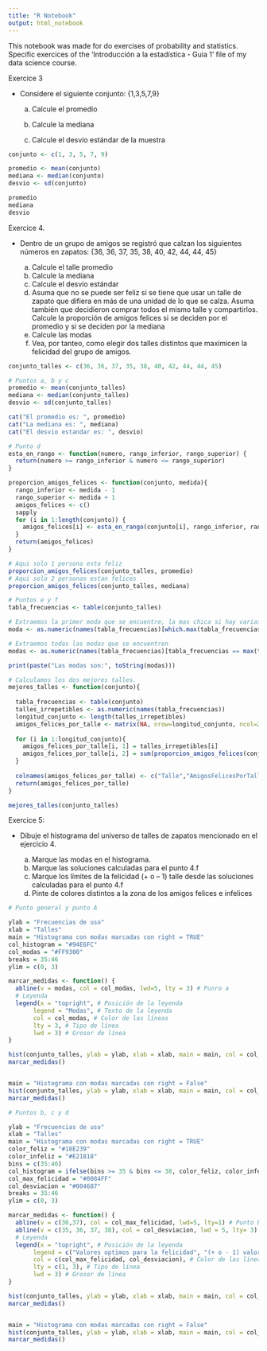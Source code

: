 ```yaml
---
title: "R Notebook"
output: html_notebook
---
```


This notebook was made for do exercises of probability and statistics. Specific exercices of the 'Introducción a la estadística - Guia 1' file of my data science course.

Exercice 3

-   Considere el siguiente conjunto: {1,3,5,7,9}

    a.  Calcule el promedio

    b.  Calcule la mediana

    c.  Calcule el desvío estándar de la muestra

```r
conjunto <- c(1, 3, 5, 7, 9)

promedio <- mean(conjunto)
mediana <- median(conjunto)
desvio <- sd(conjunto)

promedio
mediana
desvio
```

Exercice 4.

-   Dentro de un grupo de amigos se registró que calzan los siguientes números en zapatos: {36, 36, 37, 35, 38, 40, 42, 44, 44, 45}

    a.  Calcule el talle promedio
    b.  Calcule la mediana
    c.  Calcule el desvío estándar
    d.  Asuma que no se puede ser feliz si se tiene que usar un talle de zapato que difiera en más de una unidad de lo que se calza. Asuma también que decidieron comprar todos el mismo talle y compartirlos. Calcule la proporción de amigos felices si se deciden por el promedio y si se deciden por la mediana
    e.  Calcule las modas
    f.  Vea, por tanteo, como elegir dos talles distintos que maximicen la felicidad del grupo de amigos.

```r
conjunto_talles <- c(36, 36, 37, 35, 38, 40, 42, 44, 44, 45)

# Puntos a, b y c
promedio <- mean(conjunto_talles)
mediana <- median(conjunto_talles)
desvio <- sd(conjunto_talles)

cat("El promedio es: ", promedio)
cat("La mediana es: ", mediana)
cat("El desvio estandar es: ", desvio)

```

```r
# Punto d
esta_en_rango <- function(numero, rango_inferior, rango_superior) {
  return(numero >= rango_inferior & numero <= rango_superior)
}

proporcion_amigos_felices <- function(conjunto, medida){
  rango_inferior <- medida - 1
  rango_superior <- medida + 1
  amigos_felices <- c()
  sapply
  for (i in 1:length(conjunto)) {
    amigos_felices[i] <- esta_en_rango(conjunto[i], rango_inferior, rango_superior)
  }
  return(amigos_felices)
}

# Aqui solo 1 persona esta feliz
proporcion_amigos_felices(conjunto_talles, promedio) 
# Aqui solo 2 personas estan felices
proporcion_amigos_felices(conjunto_talles, mediana) 
```

```r
# Puntos e y f
tabla_frecuencias <- table(conjunto_talles)

# Extraemos la primer moda que se encuentre, la mas chica si hay varias
moda <- as.numeric(names(tabla_frecuencias)[which.max(tabla_frecuencias)])

# Extraemos todas las modas que se encuentren
modas <- as.numeric(names(tabla_frecuencias)[tabla_frecuencias == max(tabla_frecuencias)])

print(paste("Las modas son:", toString(modas)))

# Calculamos los dos mejores talles.
mejores_talles <- function(conjunto){
  
  tabla_frecuencias <- table(conjunto)
  talles_irrepetibles <- as.numeric(names(tabla_frecuencias))
  longitud_conjunto <- length(talles_irrepetibles)
  amigos_felices_por_talle <- matrix(NA, nrow=longitud_conjunto, ncol=2)
  
  for (i in 1:longitud_conjunto){
    amigos_felices_por_talle[i, 1] = talles_irrepetibles[i] 
    amigos_felices_por_talle[i, 2] = sum(proporcion_amigos_felices(conjunto, talles_irrepetibles[i]))
  }
  
  colnames(amigos_felices_por_talle) <- c("Talle","AmigosFelicesPorTalle")
  return(amigos_felices_por_talle)
}

mejores_talles(conjunto_talles)
```

Exercice 5:

-   Dibuje el histograma del universo de talles de zapatos mencionado en el ejercicio 4.

    a.  Marque las modas en el histograma.
    b.  Marque las soluciones calculadas para el punto 4.f
    c.  Marque los límites de la felicidad (+ o – 1) talle desde las soluciones calculadas para el punto 4.f
    d.  Pinte de colores distintos a la zona de los amigos felices e infelices

```r
# Punto general y punto A

ylab = "Frecuencias de uso"
xlab = "Talles"
main = "Histograma con modas marcadas con right = TRUE"
col_histogram = "#94E6FC"
col_modas = "#FF9300"
breaks = 35:46
ylim = c(0, 3)

marcar_medidas <- function() {
  abline(v = modas, col = col_modas, lwd=5, lty = 3) # Punro a
  # Leyenda
  legend(x = "topright", # Posición de la leyenda
       legend = "Modas", # Texto de la leyenda
       col = col_modas, # Color de las líneas
       lty = 3, # Tipo de línea
       lwd = 3) # Grosor de línea
}

hist(conjunto_talles, ylab = ylab, xlab = xlab, main = main, col = col_histogram, breaks = breaks, right = TRUE,ylim = ylim)
marcar_medidas()


main = "Histograma con modas marcadas con right = False"
hist(conjunto_talles, ylab = ylab, xlab = xlab, main = main, col = col_histogram, breaks = breaks, right = FALSE,ylim = ylim)
marcar_medidas()
```

```r
# Puntos b, c y d

ylab = "Frecuencias de uso"
xlab = "Talles"
main = "Histograma con modas marcadas con right = TRUE"
color_feliz = "#18E239"
color_infeliz = "#E21818"
bins = c(35:46)
col_histogram = ifelse(bins >= 35 & bins <= 38, color_feliz, color_infeliz)
col_max_felicidad = "#0084FF"
col_desviacion = "#004687"
breaks = 35:46
ylim = c(0, 3)

marcar_medidas <- function() {
  abline(v = c(36,37), col = col_max_felicidad, lwd=5, lty=1) # Punto b
  abline(v = c(35, 36, 37, 38), col = col_desviacion, lwd = 5, lty= 3) # Punto c
  # Leyenda
  legend(x = "topright", # Posición de la leyenda
       legend = c("Valores optimos para la felicidad", "(+ o - 1) valor optimo mas cecano"), # Texto de la leyenda
       col = c(col_max_felicidad, col_desviacion), # Color de las líneas
       lty = c(1, 3), # Tipo de línea
       lwd = 3) # Grosor de línea
}

hist(conjunto_talles, ylab = ylab, xlab = xlab, main = main, col = col_histogram, breaks = breaks, right = TRUE,ylim = ylim)
marcar_medidas()


main = "Histograma con modas marcadas con right = False"
hist(conjunto_talles, ylab = ylab, xlab = xlab, main = main, col = col_histogram, breaks = breaks, right = FALSE,ylim = ylim)
marcar_medidas()
```
